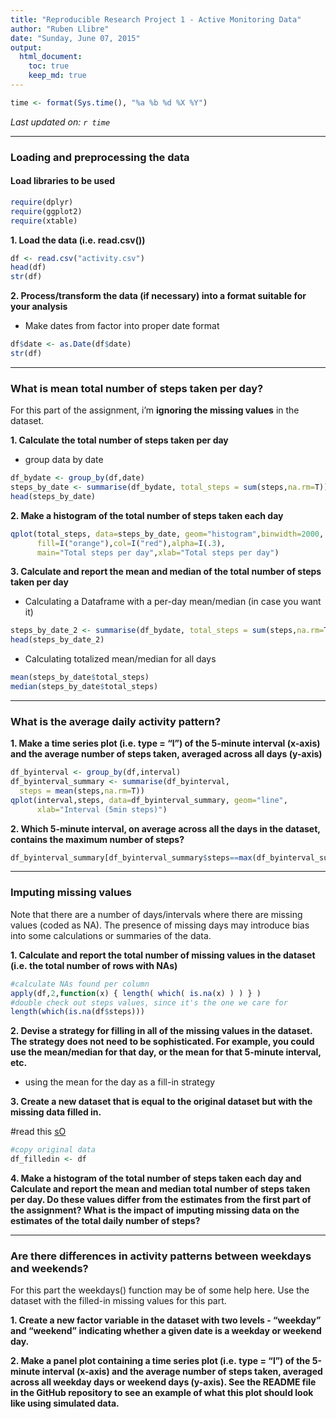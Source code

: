 ```yaml
---
title: "Reproducible Research Project 1 - Active Monitoring Data"
author: "Ruben Llibre"
date: "Sunday, June 07, 2015"
output: 
  html_document:
    toc: true
    keep_md: true
---
```

```r
time <- format(Sys.time(), "%a %b %d %X %Y")
```
*Last updated on: `r time`*

***



### Loading and preprocessing the data

#### Load libraries to be used
```r
require(dplyr)
require(ggplot2)
require(xtable)
```

**1. Load the data (i.e. read.csv())**

```r
df <- read.csv("activity.csv")
head(df)
str(df)
```

**2. Process/transform the data (if necessary) into a format suitable for your analysis**

+ Make dates from factor into proper date format
```r
df$date <- as.Date(df$date)
str(df)
```

***
### What is mean total number of steps taken per day?

For this part of the assignment, i'm **ignoring the missing values** in the dataset.

**1. Calculate the total number of steps taken per day**

+ group data by date
```r
df_bydate <- group_by(df,date)
steps_by_date <- summarise(df_bydate, total_steps = sum(steps,na.rm=T))
head(steps_by_date)
```

**2. Make a histogram of the total number of steps taken each day**

```r
qplot(total_steps, data=steps_by_date, geom="histogram",binwidth=2000,
      fill=I("orange"),col=I("red"),alpha=I(.3),
      main="Total steps per day",xlab="Total steps per day")
```

**3. Calculate and report the mean and median of the total number of steps taken per day**

+ Calculating a Dataframe with a per-day mean/median (in case you want it)

```r
steps_by_date_2 <- summarise(df_bydate, total_steps = sum(steps,na.rm=T), median=median(steps,na.rm=T),mean=mean(steps,na.rm=T))
head(steps_by_date_2)
```
+ Calculating totalized mean/median for all days

```r
mean(steps_by_date$total_steps)
median(steps_by_date$total_steps)
```
***

### What is the average daily activity pattern?

**1. Make a time series plot (i.e. type = "l") of the 5-minute interval (x-axis) and the average number of steps taken, averaged across all days (y-axis)**

```r
df_byinterval <- group_by(df,interval)
df_byinterval_summary <- summarise(df_byinterval, 
  steps = mean(steps,na.rm=T))
qplot(interval,steps, data=df_byinterval_summary, geom="line",
      xlab="Interval (5min steps)")
```

**2. Which 5-minute interval, on average across all the days in the dataset, contains the maximum number of steps?**

```r
df_byinterval_summary[df_byinterval_summary$steps==max(df_byinterval_summary$steps), ]

```

***

### Imputing missing values

Note that there are a number of days/intervals where there are missing values (coded as NA). The presence of missing days may introduce bias into some calculations or summaries of the data.

**1. Calculate and report the total number of missing values in the dataset (i.e. the total number of rows with NAs)**

```r
#calculate NAs found per column
apply(df,2,function(x) { length( which( is.na(x) ) ) } )
#double check out steps values, since it's the one we care for
length(which(is.na(df$steps)))
```

**2. Devise a strategy for filling in all of the missing values in the dataset. The strategy does not need to be sophisticated. For example, you could use the mean/median for that day, or the mean for that 5-minute interval, etc.**

+ using the mean for the day as a fill-in strategy

**3. Create a new dataset that is equal to the original dataset but with the missing data filled in.**

#read this
[sO](https://stackoverflow.com/questions/7279089/replace-all-na-with-false-in-selected-columns-in-r)
```r
#copy original data
df_filledin <- df

```

**4. Make a histogram of the total number of steps taken each day and Calculate and report the mean and median total number of steps taken per day. Do these values differ from the estimates from the first part of the assignment? What is the impact of imputing missing data on the estimates of the total daily number of steps?**

***

### Are there differences in activity patterns between weekdays and weekends?

For this part the weekdays() function may be of some help here. Use the dataset with the filled-in missing values for this part.

**1. Create a new factor variable in the dataset with two levels - "weekday" and "weekend" indicating whether a given date is a weekday or weekend day.**

**2. Make a panel plot containing a time series plot (i.e. type = "l") of the 5-minute interval (x-axis) and the average number of steps taken, averaged across all weekday days or weekend days (y-axis). See the README file in the GitHub repository to see an example of what this plot should look like using simulated data.**